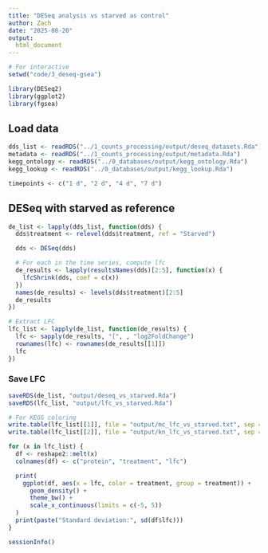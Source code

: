 ```yaml
---
title: "DESeq analysis vs starved as control"
author: Zach
date: "2025-08-20"
output:
  html_document
---
```


```r
# For interactive
setwd("code/3_deseq-gsea")
```

```r
library(DESeq2)
library(ggplot2)
library(fgsea)
```

## Load data
```r
dds_list <- readRDS("../1_counts_processing/output/deseq_datasets.Rda")
metadata <- readRDS("../1_counts_processing/output/metadata.Rda")
kegg_ontology <- readRDS("../0_databases/output/kegg_ontology.Rda")
kegg_lookup <- readRDS("../0_databases/output/kegg_lookup.Rda")

timepoints <- c("1 d", "2 d", "4 d", "7 d")
```

## DESeq with starved as reference
```r
de_list <- lapply(dds_list, function(dds) {
  dds$treatment <- relevel(dds$treatment, ref = "Starved")

  dds <- DESeq(dds)

  # For each in the time series, compute lfc
  de_results <- lapply(resultsNames(dds)[2:5], function(x) {
    lfcShrink(dds, coef = c(x))
  })
  names(de_results) <- levels(dds$treatment)[2:5]
  de_results
})

# Extract LFC
lfc_list <- lapply(de_list, function(de_results) {
  lfc <- sapply(de_results, "[", , "log2FoldChange")
  rownames(lfc) <- rownames(de_results[[1]])
  lfc
})
```

### Save LFC
```r
saveRDS(de_list, "output/deseq_vs_starved.Rda")
saveRDS(lfc_list, "output/lfc_vs_starved.Rda")

# For KEGG coloring
write.table(lfc_list[[1]], file = "output/mc_lfc_vs_starved.txt", sep = " ", quote = F)
write.table(lfc_list[[2]], file = "output/kn_lfc_vs_starved.txt", sep = " ", quote = F)
```


```r
for (x in lfc_list) {
  df <- reshape2::melt(x)
  colnames(df) <- c("protein", "treatment", "lfc")

  print(
    ggplot(df, aes(x = lfc, color = treatment, group = treatment)) +
      geom_density() +
      theme_bw() +
      scale_x_continuous(limits = c(-5, 5))
  )
  print(paste("Standard deviation:", sd(df$lfc)))
}
```


```r
sessionInfo()
```